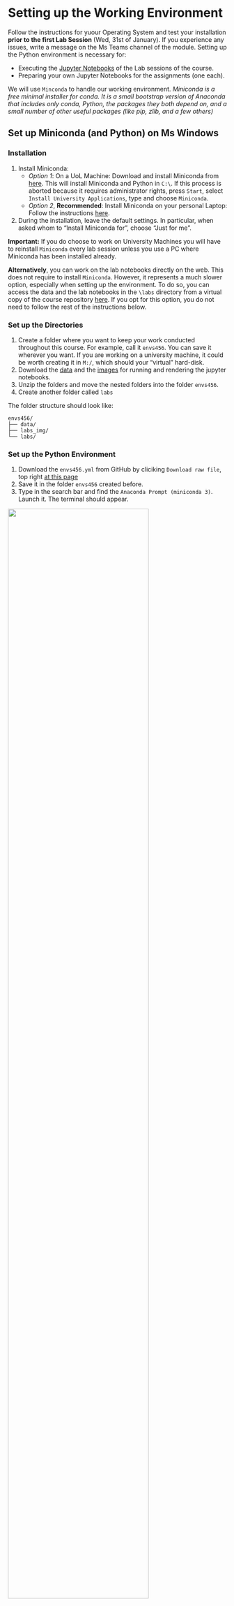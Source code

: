 
# Setting up the Working Environment {.unnumbered}

Follow the instructions for yuour Operating System and test your installation **prior to the first Lab Session** (Wed, 31st of January). If you experience any issues, write a message on the Ms Teams channel of the module.
Setting up the Python environment is necessary for:

- Executing the [Jupyter Notebooks](https://docs.jupyter.org/en/latest/) of the Lab sessions of the course.
- Preparing your own Jupyter Notebooks for the assignments (one each).

We will use `Minconda` to handle our working environment. *Miniconda is a free minimal installer for conda. It is a small bootstrap version of Anaconda that includes only conda, Python, the packages they both depend on, and a small number of other useful packages (like pip, zlib, and a few others)*

## Set up Miniconda (and Python) on Ms Windows {.unnumbered}

### Installation {.unnumbered}

1. Install Miniconda:
	- *Option 1*: On a UoL Machine: Download and install Miniconda from [here](https://repo.anaconda.com/miniconda/Miniconda3-latest-Windows-x86_64.exe). This will install Miniconda and Python in `C:\`. If this process is aborted because it requires administrator rights, press `Start`, select `Install University Applications`, type and choose `Miniconda`.
	- *Option 2*, **Recommended**: Install Miniconda on your personal Laptop: Follow the instructions [here](https://docs.conda.io/projects/miniconda/en/latest/miniconda-install.html).
2. During the installation, leave the default settings. In particular, when asked whom to "Install Miniconda for", choose "Just for me".

**Important:** If you do choose to work on University Machines you will have to reinstall `Miniconda` every lab session unless you use a PC where Miniconda has been installed already. 

**Alternatively**, you can work on the lab notebooks directly on the web. This does not require to install `Miniconda`. However, it represents a much slower option, especially when setting up the environment. To do so, you can access the data and the lab notebooks in the `\labs` directory from a virtual copy of the course repository [here](https://mybinder.org/v2/gh/GDSL-UL/wma/HEAD). If you opt for this option, you do not need to follow the rest of the instructions below.

### Set up the Directories {.unnumbered}

1. Create a folder where you want to keep your work conducted throughout this course. For example, call it `envs456`. You can save it wherever you want. If you are working on a university machine, it could be worth creating it in `M:/`, which should your "virtual" hard-disk.
2. Download the [data](https://minhaskamal.github.io/DownGit/#/home?url=https://github.com/GDSL-UL/wma/tree/main/data) and the [images](https://minhaskamal.github.io/DownGit/#/home?url=https://github.com/GDSL-UL/wma/tree/main/labs_img) for running and rendering the jupyter notebooks. 
3. Unzip the folders and move the nested folders into the folder `envs456`.
4. Create another folder called `labs`

The folder structure should look like:

```
envs456/
├── data/
├── labs_img/
└── labs/
```

### Set up the Python Environment {.unnumbered}

1. Download the `envs456.yml` from GitHub by cliciking `Download raw file`, top right [at this page](https://github.com/GDSL-UL/wma/blob/main/envs456.yml) 
2. Save it in the folder `envs456` created before.
3. Type in the search bar and find the `Anaconda Prompt (miniconda 3)`. Launch it. The terminal should appear.

<img src = "../img/windows_anaconda.png" width="80%">

3. In the **Anaconda Terminal** write:  `conda env create -n envs456 --file C:\envs456\envs456.yml` and press `Enter`; if the file is located elsewhere you'll need to use the corresponding file path.
4. If you are prompted any questions, press `y`. This process will install all the packages necessary to carry out the lab sessions.
5. In the **Anaconda Terminal** write `conda activate envs456` and press `Enter`. This activates your working environment.
6.  *Optional*: Configuration of Jupyter Notebooks
	- In the **Anaconda Terminal**, write `jupyter server --generate-config` and press enter. This, at least in Windows, should create a file to: `C:\Users\username\.jupyter\jupyter_server_config.py`.
	- Open the file with a text editor (e.g. [Notepad++](https://notepad-plus-plus.org)), do a  `ctrl-f`  search for:  `c.ServerApp.root_dir`, uncomment it by removing the and change it to  `c.ServerApp.notebook_dir = 'C:\\your\\new\\path`, for example the directory where you created the `envs456` folder. In the University Machines, it is advised to work on the directory `M:\`. 
	- Save the file and close it.
	
<img src = "../img/config.png" width="80%">
	
### Start a Lab Session {.unnumbered}
1. Download the Jupyter Notebook of the session in your folder. Choose one jupyter notebook and click `Dowload raw file` as shown below

<img src = "../img/raw.png" width="80%">

2. Save the file in the `labs` folder within your `envs456` folder on your machine.
3. Type in the search bar, find and open the `Anaconda Prompt (miniconda 3)`. 
4. In the **Anaconda Terminal** write and run `conda activate envs456`.
5. In the **Anaconda Terminal** write and run `jupyter notebook`. This should open Jupyter Notebook in your default browser. 

<img src = "../img/jupyter.png" width="80%">

6. Navigate to your course folder in and double click on the notebook downloaded in step 1. 
7. You can now work on your copy of the notebook.


Follow these instructions and test your installation **prior to the first Lab Session** (Wed, 31st of January). If you experience any issues, write a message on the Ms Teams channel of the module.
Setting up the Python environment is necessary for:

- Executing the [Jupyter Notebooks](https://docs.jupyter.org/en/latest/) of the Lab sessions of the course.
- Preparing your own Jupyter Notebooks for the assignments (one each).

## Set up Miniconda (and Python) on MAC {.unnumbered}


### Installation {.unnumbered}

To install Miniconda on your personal laptop, Follow the instructions [here](https://docs.conda.io/projects/miniconda/en/latest/miniconda-install.html).
During the installation, leave the default settings. In particular, when asked whom to "Install Miniconda for", choose "Just for me".

### Set up the Directories {.unnumbered}
1. Create a folder where you want to keep your work conducted throughout this course. For example, call it `envs456`. You can save it wherever you want. For example, Elisabetta has named her folder `envs456` and it's in her Dropbox in `Users/PIETROST/Library/CloudStorage/Dropbox/envs456`
2. Download the [data](https://minhaskamal.github.io/DownGit/#/home?url=https://github.com/GDSL-UL/wma/tree/main/data) and the [images](https://minhaskamal.github.io/DownGit/#/home?url=https://github.com/GDSL-UL/wma/tree/main/labs_img) for running and rendering the jupyter notebooks. 
3. Unzip the folders and move the nested folders into the folder `envs456`.
4. Create another folder called `labs`

The folder structure should look like:

```
envs456/
├── data/
├── labs_img/
└── labs/
```

<img src = "../img/mac_folder.png" width="80%">

### Set up the Python Environment{.unnumbered}

1. Download the `envs456.yml` from GitHub by cliciking `Download raw file`, top right, [at this page](https://github.com/GDSL-UL/wma/blob/main/envs456.yml) 
2. Save it in the folder `envs456` created before.
2. Type in the search bar and open the **Terminal**. 
3. In the **Terminal** write `conda env create -n envs456 --file envs456.yml` and press `Enter`. This will need to be modified according to where you placed the `envs456` folder. For example, Elisabetta has named her folder `envs456` and it's in her Dropbox in `Users/PIETROST/Library/CloudStorage/Dropbox/envs456/envs456.yml`. If you created the `envs456` folder on your desktop, the path would be `Desktop/envs456`.

<img src = "../img/mac_env.png" width="80%">

4. If you are prompted any questions, press `y`. This process will install all the packages necessary to carry out the lab sessions.

### Start a Lab Session {.unnumbered}
1. Download the Jupyter Notebook of the session in your folder. Choose one jupyter notebook and click `Dowload raw file` as shown below

<img src = "../img/raw.png" width="80%">

2. Save the file in the `labs` folder within your `envs456` folder on your machine.
3. Type in the search bar, find and open the **Terminal**. 
4. In the **Terminal** write and run `conda activate envs456`.
5. In the **Terminal** write and run `jupyter notebook`. 

<img src = "../img/mac_activate.png" width="80%">

6. This should open Jupyter Notebook in your default browser.  You should see something like this:

<img src = "../img/mac_jupyter.png" width="80%">

7. Navigate to your folder. You can now work on your copy of the notebook.
